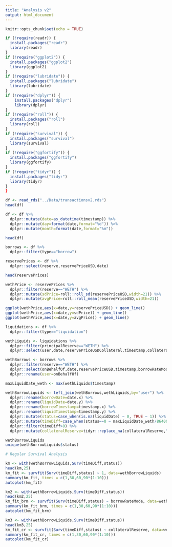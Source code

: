 ```yaml
---
title: "Analysis v2"
output: html_document
---
```


```r
knitr::opts_chunk$set(echo = TRUE)
```

```r
if (!require(readr)) {
  install.packages("readr")
  library(readr)
}
if (!require("ggplot2")) {
  install.packages("ggplot2")
  library(ggplot2)
}
if (!require("lubridate")) {
  install.packages("lubridate")
  library(lubridate)
}
if (!require("dplyr")) {
    install.packages("dplyr")
    library(dplyr)
}
if (!require("roll")) {
  install.packages("roll")
  library(roll)
}
if (!require("survival")) {
  install.packages("survival")
  library(survival)
}
if (!require("ggfortify")) {
  install.packages("ggfortify")
  library(ggfortify)
}
if (!require("tidyr")) {
  install.packages("tidyr")
  library(tidyr)
}
}
```

```r
df <- read_rds("../Data/transactionsv2.rds")
head(df)
```

```r
df <- df %>%
  dplyr::mutate(date=as_datetime(timestamp)) %>%
  dplyr::mutate(day=format(date,format="%d")) %>%
  dplyr::mutate(month=format(date,format="%m"))

head(df)
```

```r
borrows <- df %>%
  dplyr::filter(type=="borrow")

reservePrices <- df %>%
  dplyr::select(reserve,reservePriceUSD,date)

head(reservePrices)
```

```r
wethPrice <- reservePrices %>%
  dplyr::filter(reserve=="WETH") %>%
  dplyr::mutate(sdPrice=roll::roll_sd(reservePriceUSD,width=21)) %>%
  dplyr::mutate(avgPrice=roll::roll_mean(reservePriceUSD,width=21))

ggplot(wethPrice,aes(x=date,y=reservePriceUSD)) + geom_line()
ggplot(wethPrice,aes(x=date,y=sdPrice)) + geom_line()
ggplot(wethPrice,aes(x=date,y=avgPrice)) + geom_line()
```

```r
liquidations <- df %>%
  dplyr::filter(type=="liquidation")

wethLiquids <- liquidations %>%
  dplyr::filter(principalReserve=="WETH") %>%
  dplyr::select(user,date,reservePriceUSDCollateral,timestamp,collateralReserve)

wethBorrows <- borrows %>% 
  dplyr::filter(reserve=="WETH") %>%
  dplyr::select(onBehalfOf,date,reservePriceUSD,timestamp,borrowRateMode) %>%
  dplyr::rename(user=onBehalfOf)
```

```r
maxLiquidDate_weth <- max(wethLiquids$timestamp)

wethBorrowLiquids <- left_join(wethBorrows,wethLiquids,by="user") %>%
  dplyr::rename(borrowDate=date.x) %>%
  dplyr::rename(liquidDate=date.y) %>%
  dplyr::rename(borrowTimestamp=timestamp.x) %>%
  dplyr::rename(liquidTimestamp=timestamp.y) %>%
  dplyr::mutate(status=case_when(is.na(liquidDate) ~ 0, TRUE ~ 1)) %>%
  dplyr::mutate(timeDiff=case_when(status==0 ~ maxLiquidDate_weth/86400, status==1 ~ (liquidTimestamp-borrowTimestamp)/86400)) %>%
  dplyr::filter(timeDiff>0) %>%
  dplyr::mutate(collateralReserve=tidyr::replace_na(collateralReserve,"WETH"))

wethBorrowLiquids
unique(wethBorrowLiquids$status)
```

```r
# Regular Survival Analysis

km <- with(wethBorrowLiquids,Surv(timeDiff,status))
head(km,25)
km_fit <- survfit(Surv(timeDiff,status) ~ 1, data=wethBorrowLiquids)
summary(km_fit, times = c(1,30,60,90*(1:10)))
autoplot(km_fit)
```

```r
km2 <- with(wethBorrowLiquids,Surv(timeDiff,status))
head(km2,25)
km_fit_brm <- survfit(Surv(timeDiff,status) ~ borrowRateMode, data=wethBorrowLiquids)
summary(km_fit_brm, times = c(1,30,60,90*(1:10)))
autoplot(km_fit_brm)
```

```r
km3 <- with(wethBorrowLiquids,Surv(timeDiff,status))
head(km3,25)
km_fit_cr <- survfit(Surv(timeDiff,status) ~ collateralReserve, data=wethBorrowLiquids)
summary(km_fit_cr, times = c(1,30,60,90*(1:10)))
autoplot(km_fit_cr)
```

